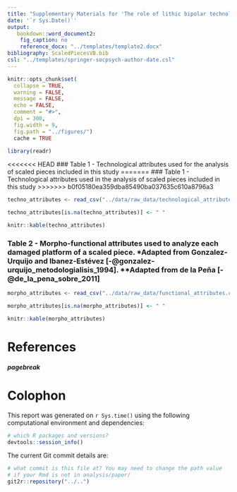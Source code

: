 ```yaml
---
title: "Supplementary Materials for 'The role of lithic bipolar technology in Western Iberia’s Upper Paleolithic: the case of Vale Boi (southern Portugal)'"
date: '`r Sys.Date()`'
output:
   bookdown::word_document2:
    fig_caption: no
    reference_docx: "../templates/template2.docx"
bibliography: ScaledPiecesVB.bib
csl: "../templates/springer-socpsych-author-date.csl"
---
```


```r

knitr::opts_chunk$set(
  collapse = TRUE,
  warning = FALSE,
  message = FALSE,
  echo = FALSE,
  comment = "#>",
  dpi = 300,
  fig.width = 9,
  fig.path = "../figures/")
  cache = TRUE

library(readr)

```

\newline

<<<<<<< HEAD
### Table 1 - Technological attributes used for the analysis of scaled pieces included in this study
=======
### Table 1 - Technological attributes used in the analysis of scaled pieces included in this study
>>>>>>> b0f05180ea359dba85490ba037635c610a8796a3

```r

techno_attributes <- read_csv("../data/raw_data/technological_attributes.csv")

techno_attributes[is.na(techno_attributes)] <- " "

knitr::kable(techno_attributes)

```

\newline

###  Table 2 - Morpho-functional attributes used to analyze each damaged platform of a scaled piece. *Adapted from Gonzalez-Urquijo and Ibanez-Estévez [-@gonzalez-urquijo_metodologialisis_1994]. **Adapted from de la Peña [-@de_la_pena_sobre_2011]

```r

morpho_attributes <- read_csv("../data/raw_data/functional_attributes.csv")

morpho_attributes[is.na(morpho_attributes)] <- " "

knitr::kable(morpho_attributes)

```

\newline

# References 
<div id="refs"></div>

##### pagebreak

# Colophon

This report was generated on `r Sys.time()` using the following computational environment and dependencies: 

```r
# which R packages and versions?
devtools::session_info()
```

The current Git commit details are:

```r
# what commit is this file at? You may need to change the path value
# if your Rmd is not in analysis/paper/
git2r::repository("../..")
```
